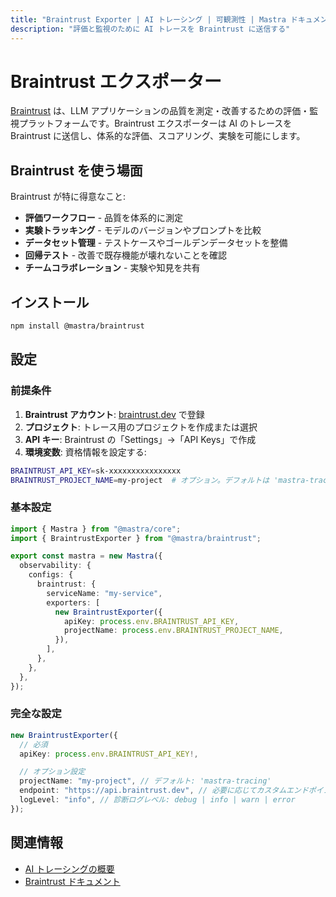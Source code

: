 ```yaml
---
title: "Braintrust Exporter | AI トレーシング | 可観測性 | Mastra ドキュメント"
description: "評価と監視のために AI トレースを Braintrust に送信する"
---
```


# Braintrust エクスポーター

[Braintrust](https://www.braintrust.dev/) は、LLM アプリケーションの品質を測定・改善するための評価・監視プラットフォームです。Braintrust エクスポーターは AI のトレースを Braintrust に送信し、体系的な評価、スコアリング、実験を可能にします。

## Braintrust を使う場面

Braintrust が特に得意なこと:

- **評価ワークフロー** - 品質を体系的に測定
- **実験トラッキング** - モデルのバージョンやプロンプトを比較
- **データセット管理** - テストケースやゴールデンデータセットを整備
- **回帰テスト** - 改善で既存機能が壊れないことを確認
- **チームコラボレーション** - 実験や知見を共有

## インストール

```bash npm2yarn
npm install @mastra/braintrust
```


## 設定

### 前提条件

1. **Braintrust アカウント**: [braintrust.dev](https://www.braintrust.dev/) で登録
2. **プロジェクト**: トレース用のプロジェクトを作成または選択
3. **API キー**: Braintrust の「Settings」→「API Keys」で作成
4. **環境変数**: 資格情報を設定する:

```bash title=".env"
BRAINTRUST_API_KEY=sk-xxxxxxxxxxxxxxxx
BRAINTRUST_PROJECT_NAME=my-project  # オプション。デフォルトは 'mastra-tracing'
```


### 基本設定

```typescript title="src/mastra/index.ts"
import { Mastra } from "@mastra/core";
import { BraintrustExporter } from "@mastra/braintrust";

export const mastra = new Mastra({
  observability: {
    configs: {
      braintrust: {
        serviceName: "my-service",
        exporters: [
          new BraintrustExporter({
            apiKey: process.env.BRAINTRUST_API_KEY,
            projectName: process.env.BRAINTRUST_PROJECT_NAME,
          }),
        ],
      },
    },
  },
});
```


### 完全な設定

```typescript
new BraintrustExporter({
  // 必須
  apiKey: process.env.BRAINTRUST_API_KEY!,

  // オプション設定
  projectName: "my-project", // デフォルト: 'mastra-tracing'
  endpoint: "https://api.braintrust.dev", // 必要に応じてカスタムエンドポイントを指定
  logLevel: "info", // 診断ログレベル: debug | info | warn | error
});
```


## 関連情報

- [AI トレーシングの概要](/docs/observability/ai-tracing/overview)
- [Braintrust ドキュメント](https://www.braintrust.dev/docs)